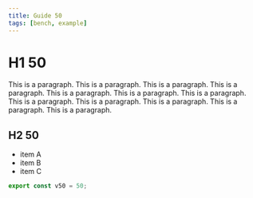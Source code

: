 ```yaml
---
title: Guide 50
tags: [bench, example]
---
```


# H1 50

This is a paragraph. This is a paragraph. This is a paragraph. This is a paragraph. This is a paragraph. This is a paragraph. This is a paragraph. This is a paragraph. This is a paragraph. This is a paragraph. This is a paragraph. This is a paragraph. 

## H2 50

- item A
- item B
- item C

```ts
export const v50 = 50;
```